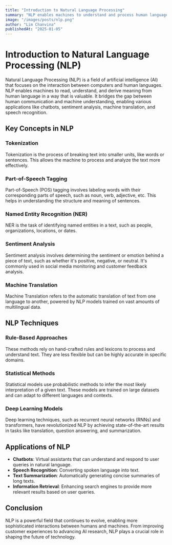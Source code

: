 ```yaml
---
title: "Introduction to Natural Language Processing"
summary: "NLP enables machines to understand and process human language through techniques like text analysis, machine translation, and sentiment analysis."
image: "/images/posts/nlp.png"
author: "Lim Chanvina"
publishedAt: "2025-01-05"
---
```


# Introduction to Natural Language Processing (NLP)

Natural Language Processing (NLP) is a field of artificial intelligence (AI) that focuses on the interaction between computers and human languages. NLP enables machines to read, understand, and derive meaning from human language in a way that is valuable. It bridges the gap between human communication and machine understanding, enabling various applications like chatbots, sentiment analysis, machine translation, and speech recognition.

## Key Concepts in NLP

### Tokenization
Tokenization is the process of breaking text into smaller units, like words or sentences. This allows the machine to process and analyze the text more effectively.

### Part-of-Speech Tagging
Part-of-Speech (POS) tagging involves labeling words with their corresponding parts of speech, such as noun, verb, adjective, etc. This helps in understanding the structure and meaning of sentences.

### Named Entity Recognition (NER)
NER is the task of identifying named entities in a text, such as people, organizations, locations, or dates.

### Sentiment Analysis
Sentiment analysis involves determining the sentiment or emotion behind a piece of text, such as whether it's positive, negative, or neutral. It's commonly used in social media monitoring and customer feedback analysis.

### Machine Translation
Machine Translation refers to the automatic translation of text from one language to another, powered by NLP models trained on vast amounts of multilingual data.

## NLP Techniques

### Rule-Based Approaches
These methods rely on hand-crafted rules and lexicons to process and understand text. They are less flexible but can be highly accurate in specific domains.

### Statistical Methods
Statistical models use probabilistic methods to infer the most likely interpretation of a given text. These models are trained on large datasets and can adapt to different languages and contexts.

### Deep Learning Models
Deep learning techniques, such as recurrent neural networks (RNNs) and transformers, have revolutionized NLP by achieving state-of-the-art results in tasks like translation, question answering, and summarization.

## Applications of NLP
- **Chatbots**: Virtual assistants that can understand and respond to user queries in natural language.
- **Speech Recognition**: Converting spoken language into text.
- **Text Summarization**: Automatically generating concise summaries of long texts.
- **Information Retrieval**: Enhancing search engines to provide more relevant results based on user queries.

## Conclusion
NLP is a powerful field that continues to evolve, enabling more sophisticated interactions between humans and machines. From improving customer experiences to advancing AI research, NLP plays a crucial role in shaping the future of technology.

<Counter />